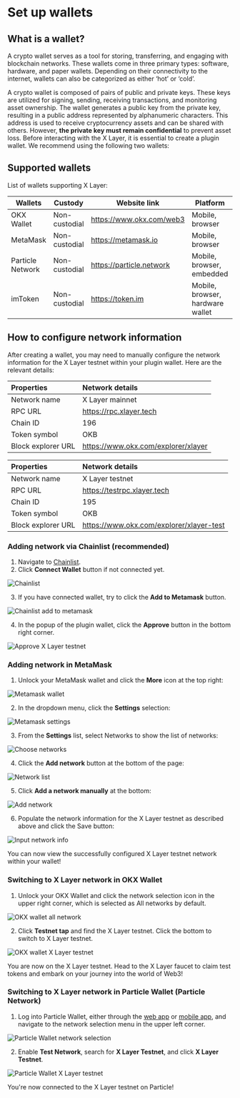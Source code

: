 # Set up wallets
## What is a wallet?
A crypto wallet serves as a tool for storing, transferring, and engaging with blockchain networks. These wallets come in three primary types: software, hardware, and paper wallets. Depending on their connectivity to the internet, wallets can also be categorized as either ‘hot’ or ‘cold’.

A crypto wallet is composed of pairs of public and private keys. These keys are utilized for signing, sending, receiving transactions, and monitoring asset ownership. The wallet generates a public key from the private key, resulting in a public address represented by alphanumeric characters. This address is used to receive cryptocurrency assets and can be shared with others. However, **the private key must remain confidential** to prevent asset loss.
Before interacting with the X Layer, it is essential to create a plugin wallet. We recommend using the following two wallets:

## Supported wallets
List of wallets supporting X Layer:

|Wallets|Custody|Website link|Platform|Network|
|----|----|----|----|----|
|OKX Wallet|Non-custodial|https://www.okx.com/web3|Mobile, browser|Multi-chain|
|MetaMask|Non-custodial|https://metamask.io|Mobile, browser|EVM|
|Particle Network|Non-custodial|https://particle.network|Mobile, browser, embedded|Multi-chain|
|imToken|Non-custodial|https://token.im|Mobile, browser, hardware wallet|Multi-chain|

## How to configure network information
After creating a wallet, you may need to manually configure the network information for the X Layer testnet within your plugin wallet. Here are the relevant details:

|Properties|Network details|
|:----|:----|
|Network name|X Layer mainnet|
|RPC URL|https://rpc.xlayer.tech|
|Chain ID|196|
|Token symbol|OKB|
|Block explorer URL|https://www.okx.com/explorer/xlayer|

|Properties|Network details|
|:----|:----|
|Network name|X Layer testnet|
|RPC URL|https://testrpc.xlayer.tech|
|Chain ID|195|
|Token symbol|OKB|
|Block explorer URL|https://www.okx.com/explorer/xlayer-test|

### Adding network via Chainlist (recommended)
1. Navigate to [Chainlist](https://chainlist.org/chain/195).
2. Click **Connect Wallet** button if not connected yet.

![Chainlist](./img/chainlist.png)

3. If you have connected  wallet, try to click the **Add to Metamask** button.

![Chainlist add to metamask](./img/chainlist-add-to-metamask.png)

4. In the popup of the plugin wallet, click the **Approve** button in the bottom right corner.

![Approve X Layer testnet](./img/approve-xlayer-testnet.png)

### Adding network in MetaMask
1. Unlock your MetaMask wallet and click the  **More** icon at the top right:

![Metamask wallet](./img/metamask-wallet.png)

2. In the dropdown menu, click the **Settings** selection:

![Metamask settings](./img/metamask-settings.png)

3. From the **Settings** list, select Networks to show the list of networks:

![Choose networks](./img/choose-networks.png)

4. Click the **Add network** button at the bottom of the page:

![Network list](./img/network-list.png)

5. Click **Add a network manually** at the bottom:

![Add network](./img/add-network.png)

6. Populate the network information for the X Layer testnet as described above and click the Save button:

![Input network info](./img/input-network-info.png)

You can now view the successfully configured X Layer testnet network within your wallet!

### Switching to X Layer network in OKX Wallet
1. Unlock your OKX Wallet and click the network selection icon in the upper right corner, which is selected as All networks by default.

![OKX wallet all network](./img/okxwallet-all-network.png)

2. Click **Testnet tap** and find the X Layer testnet. Click the bottom to switch to X Layer testnet.

![OKX wallet X Layer testnet](./img/okxwallet-xlayer-testnet.png)

You are now on the X Layer testnet. Head to the X Layer faucet to claim test tokens and embark on your journey into the world of Web3!

### Switching to X Layer network in Particle Wallet (Particle Network)
1. Log into Particle Wallet, either through the [web app](https://wallet.particle.network "web app") or [mobile app](https://apps.apple.com/us/app/particle-crypto-wallet/id1632425771 "mobile app"), and navigate to the network selection menu in the upper left corner.

![Particle Wallet network selection](./img/particle-wallet-network.png)

2. Enable **Test Network**, search for **X Layer Testnet**, and click **X Layer Testnet**.

![Particle Wallet X Layer testnet](./img/particle-wallet-xlayer.png)

You're now connected to the X Layer testnet on Particle!